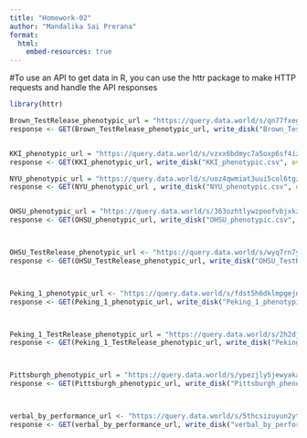 ```yaml
---
title: "Homework-02"
author: "Mandalika Sai Prerana"
format:
  html:
    embed-resources: true
---
```

#To use an API to get data in R, you can use the httr package to make HTTP requests and handle the API responses
```r
library(httr)

Brown_TestRelease_phenotypic_url = "https://query.data.world/s/qn77fxegyhqwzn37cpmxpl3wpw6q6p?dws=00000"
response <- GET(Brown_TestRelease_phenotypic_url, write_disk("Brown_TestRelease_phenotypic.csv", overwrite = TRUE))


KKI_phenotypic_url = "https://query.data.world/s/vzxx6bdmyc7a5oxp6sf4izblvaw5on?dws=00000"
response <- GET(KKI_phenotypic_url, write_disk("KKI_phenotypic.csv", overwrite = TRUE))

NYU_phenotypic_url = "https://query.data.world/s/uoz4qwmiat3uui5col6tgz6t5u5cef?dws=00000"
response <- GET(NYU_phenotypic_url , write_disk("NYU_phenotypic.csv", overwrite = TRUE))


OHSU_phenotypic_url = "https://query.data.world/s/363ozhtlywzpoofvbjxkzblloj4blv?dws=00000"
response <- GET(OHSU_phenotypic_url, write_disk("OHSU_phenotypic.csv", overwrite = TRUE))



OHSU_TestRelease_phenotypic_url <- "https://query.data.world/s/wyq7rn7y76ptzo4jjue7qopttf7uk2?dws=00000"
response <- GET(OHSU_TestRelease_phenotypic_url, write_disk("OHSU_TestRelease_phenotypic.csv", overwrite = TRUE))



Peking_1_phenotypic_url <- "https://query.data.world/s/fdst5h6dklmpgejnevstfd7uczwewz?dws=00000"
response <- GET(Peking_1_phenotypic_url, write_disk("Peking_1_phenotypic.csv", overwrite = TRUE))



Peking_1_TestRelease_phenotypic_url = "https://query.data.world/s/2h2djwzn3erwssf3s7c445o5653j2d?dws=00000"
response <- GET(Peking_1_TestRelease_phenotypic_url, write_disk("Peking_1_TestRelease_phenotypic.csv", overwrite = TRUE))



Pittsburgh_phenotypic_url = "https://query.data.world/s/ypezjly5jewyaka4wopwteyrvubi6c?dws=00000"
response <- GET(Pittsburgh_phenotypic_url, write_disk("Pittsburgh_phenotypic.csv", overwrite = TRUE))



verbal_by_performance_url <- "https://query.data.world/s/5thcsizuyun2ytaijudsbniiog4wpa?dws=00000"
response <- GET(verbal_by_performance_url, write_disk("verbal_by_performance.csv", overwrite = TRUE))
```

